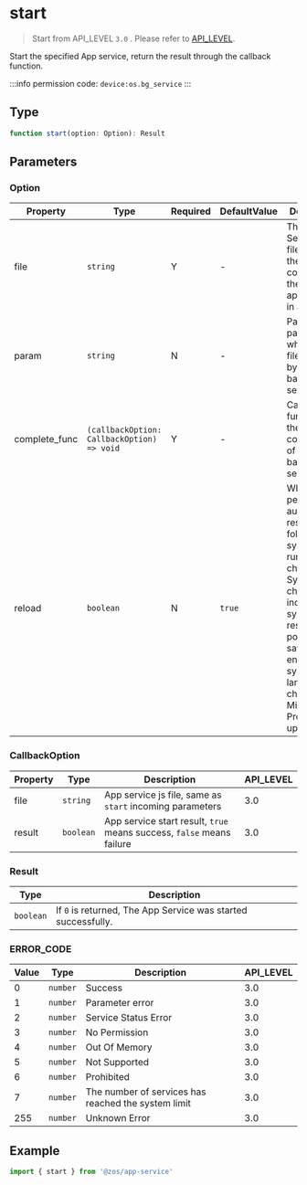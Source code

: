 # start

> Start from API_LEVEL `3.0` . Please refer to [API_LEVEL](../../../../guides/framework/device/compatibility.md).

Start the specified App service, return the result through the callback function.

:::info
permission code: `device:os.bg_service`
:::

## Type

```ts
function start(option: Option): Result
```

## Parameters

### Option

| Property      | Type                                                      | Required | DefaultValue      | Description                                                                                                                                                                                                          | API_LEVEL |
| ------------- | --------------------------------------------------------- | -------- | ----------------- | -------------------------------------------------------------------------------------------------------------------------------------------------------------------------------------------------------------------- | --------- |
| file          | <code>string</code>                                       | Y        | -                 | The App Service js file must be the one configured in the module app-service in app.json                                                                                                                             | 3.0       |
| param         | <code>string</code>                                       | N        | -                 | Parameters passed in when the js file is loaded by the backend service                                                                                                                                               | 3.0       |
| complete_func | <code>(callbackOption: CallbackOption) =&#62; void</code> | Y        | -                 | Callback function for the completion of the backend service start                                                                                                                                                    | 3.0       |
| reload        | <code>boolean</code>                                      | N        | <code>true</code> | Whether to persist and automatically restart following system running state changes. System state changes include: system restart, power saving mode entry/exit, system language changes, Mini Program updates, etc. | 4.0       |

### CallbackOption

| Property | Type                 | Description                                                           | API_LEVEL |
| -------- | -------------------- | --------------------------------------------------------------------- | --------- |
| file     | <code>string</code>  | App service js file, same as `start` incoming parameters              | 3.0       |
| result   | <code>boolean</code> | App service start result, `true` means success, `false` means failure | 3.0       |

### Result

| Type                 | Description                                                   |
| -------------------- | ------------------------------------------------------------- |
| <code>boolean</code> | If `0` is returned, The App Service was started successfully. |

### ERROR_CODE

| Value | Type                | Description                                         | API_LEVEL |
| ----- | ------------------- | --------------------------------------------------- | --------- |
| 0     | <code>number</code> | Success                                             | 3.0       |
| 1     | <code>number</code> | Parameter error                                     | 3.0       |
| 2     | <code>number</code> | Service Status Error                                | 3.0       |
| 3     | <code>number</code> | No Permission                                       | 3.0       |
| 4     | <code>number</code> | Out Of Memory                                       | 3.0       |
| 5     | <code>number</code> | Not Supported                                       | 3.0       |
| 6     | <code>number</code> | Prohibited                                          | 3.0       |
| 7     | <code>number</code> | The number of services has reached the system limit | 3.0       |
| 255   | <code>number</code> | Unknown Error                                       | 3.0       |

## Example

```js
import { start } from '@zos/app-service'
```
